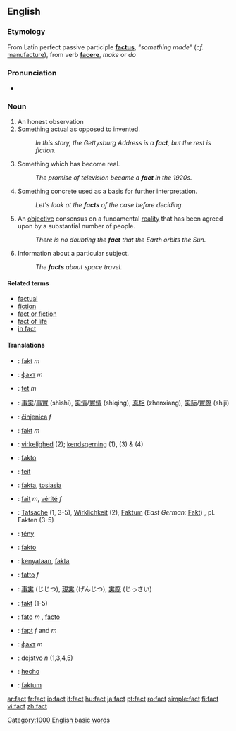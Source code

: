 {{wikipedia}}
==English==

{{rank|least|person|case|313|fact|known|thee|hope}}

===Etymology===
From Latin perfect passive participle '''[[factus]]''', ''"something made"'' (''cf.'' [[manufacture]]), from verb '''[[facere]]''', ''make'' or ''do''

===Pronunciation===
*{{audio|en-us-fact.ogg|Audio (US)}}

===Noun===
{{en-noun}}

# An honest observation
# Something actual as opposed to invented.
#: ''In this story, the Gettysburg Address is a '''fact''', but the rest is fiction.''
# Something which has become real.
#: ''The promise of television became a '''fact''' in the 1920s.''
# Something concrete used as a basis for further interpretation.
#: ''Let's look at the '''facts''' of the case before deciding.''
# An [[objective]] consensus on a fundamental [[reality]] that has been agreed upon by a substantial number of people.
#: ''There is no doubting the '''fact''' that the Earth orbits the Sun.''
# Information about a particular subject.
#:''The '''facts''' about space travel.''

====Related terms====
*[[factual]]
*[[fiction]]
*[[fact or fiction]]
*[[fact of life]]
*[[in fact]]

====Translations====
{{checktrans}}
*{{ttbc|Albanian}}: [[fakt]] ''m''
*{{ttbc|Bulgarian}}: [[факт]] ''m''
*{{ttbc|Catalan}}: [[fet]] ''m''
*{{ttbc|Chinese}}: [[事实]]/[[事實]] (shìshí), [[实情]]/[[實情]] (shiqing), [[真相]] (zhenxiang), [[实际]]/[[實際]] (shiji)
*{{ttbc|Croatian}}: [[činjenica]] ''f''
*{{ttbc|Czech}}: [[fakt]] ''m''
*{{ttbc|Danish}}: [[virkelighed]] (2); [[kendsgerning]] (1), (3) & (4)
*{{ttbc|Esperanto}}: [[fakto]]
*{{ttbc|Dutch}}: [[feit]]
*{{ttbc|Finnish}}: [[fakta]], [[tosiasia]]
*{{ttbc|French}}: [[fait]] ''m'', [[vérité]] ''f''
*{{ttbc|German}}: [[Tatsache]] {{f}} (1, 3-5), [[Wirklichkeit]] {{f}} (2), [[Faktum]] (''East German:'' [[Fakt]]) {{n}}, pl. Fakten  (3-5)
{{mid}}
*{{ttbc|Hungarian}}: [[tény]]
*{{ttbc|Ido}}: [[fakto]]
*{{ttbc|Indonesian}}: [[kenyataan]], [[fakta]]
*{{ttbc|Italian}}: [[fatto]] ''f''
*{{ttbc|Japanese}}: [[事実]] (じじつ), [[現実]] (げんじつ), [[実際]] (じっさい)
*{{ttbc|Polish}}: [[fakt]] {{m}} (1-5)
*{{ttbc|Portuguese}}: [[fato]] ''m'' {{italbrac|Brazil}}, [[facto]] {{italbrac|Portugal}}
*{{ttbc|Romanian}}: [[fapt]] ''f'' and ''m''
*{{ttbc|Russian}}: [[факт]] ''m''
*{{ttbc|Slovene}}: [[dejstvo]] ''n'' (1,3,4,5)
*{{ttbc|Spanish}}: [[hecho]] {{m}}
*{{ttbc|Swedish}}: [[faktum]]
{{bottom}}

[[Category:1000 English basic words]]

[[ar:fact]]
[[fr:fact]]
[[io:fact]]
[[it:fact]]
[[hu:fact]]
[[ja:fact]]
[[pt:fact]]
[[ro:fact]]
[[simple:fact]]
[[fi:fact]]
[[vi:fact]]
[[zh:fact]]